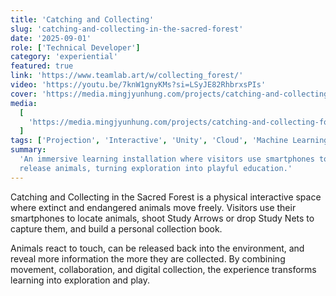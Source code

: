 ```yaml
---
title: 'Catching and Collecting'
slug: 'catching-and-collecting-in-the-sacred-forest'
date: '2025-09-01'
role: ['Technical Developer']
category: 'experiential'
featured: true
link: 'https://www.teamlab.art/w/collecting_forest/'
video: 'https://youtu.be/7knW1gnyKMs?si=LSyJE82RhbrxsPIs'
cover: 'https://media.mingjyunhung.com/projects/catching-and-collecting-forest/catching-and-collecting-forest_reel-1080p.mp4'
media:
  [
    'https://media.mingjyunhung.com/projects/catching-and-collecting-forest/catching-and-collecting-forest_reel-1080p.mp4',
  ]
tags: ['Projection', 'Interactive', 'Unity', 'Cloud', 'Machine Learning', 'Exhibition']
summary:
  'An immersive learning installation where visitors use smartphones to discover, capture, and
  release animals, turning exploration into playful education.'
---
```


Catching and Collecting in the Sacred Forest is a physical interactive space where extinct and
endangered animals move freely. Visitors use their smartphones to locate animals, shoot Study Arrows
or drop Study Nets to capture them, and build a personal collection book.

Animals react to touch, can be released back into the environment, and reveal more information the
more they are collected. By combining movement, collaboration, and digital collection, the
experience transforms learning into exploration and play.
